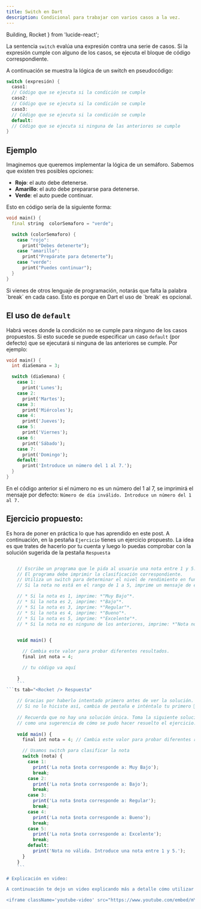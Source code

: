 ```yaml
---
title: Switch en Dart
description: Condicional para trabajar con varios casos a la vez.
---
```


  Building,
  Rocket
} from 'lucide-react';

La sentencia `switch` evalúa una expresión contra una serie de casos. Si la expresión cumple con alguno de los casos, se ejecuta el bloque de código correspondiente.

A continuación se muestra la lógica de un switch en pseudocódigo:

```dart
switch (expresión) {
  caso1:
  // Código que se ejecuta si la condición se cumple
  caso2:
  // Código que se ejecuta si la condición se cumple
  caso3:
  // Código que se ejecuta si la condición se cumple
  default:
  // Código que se ejecuta si ninguna de las anteriores se cumple
}
```

## Ejemplo

Imaginemos que queremos implementar la lógica de un semáforo. Sabemos que existen tres posibles opciones:

- **Rojo**: el auto debe detenerse.
- **Amarillo**: el auto debe prepararse para detenerse.
- **Verde**: el auto puede continuar.

Esto en código sería de la siguiente forma:

```dart
void main() {
  final string  colorSemaforo = "verde";

  switch (colorSemaforo) {
    case "rojo":
      print("Debes detenerte");
    case "amarillo":
      print("Prepárate para detenerte");
    case "verde":
      print("Puedes continuar");
  }
}
```

<Callout title="Nota">
Si vienes de otros lenguaje de programación, notarás que falta la palabra `break` en cada caso. Esto es porque en Dart el uso de `break` es opcional.	
</Callout>

## El uso de `default`	

Habrá veces donde la condición no se cumple para ninguno de los casos propuestos. Si esto sucede se puede especificar un caso `default` (por defecto) que se ejecutará si ninguna de las anteriores se cumple. Por ejemplo:

```dart
void main() {
  int diaSemana = 3; 

  switch (diaSemana) {
    case 1:
      print('Lunes');
    case 2:
      print('Martes');
    case 3:
      print('Miércoles');
    case 4:
      print('Jueves');
    case 5:
      print('Viernes');
    case 6:
      print('Sábado');
    case 7:
      print('Domingo');
    default:
      print('Introduce un número del 1 al 7.');
  }
}
```

En el código anterior si el número no es un número del 1 al 7, se imprimirá el mensaje por defecto: `Número de día inválido. Introduce un número del 1 al 7.`	


## Ejercicio propuesto:

Es hora de poner en práctica lo que has aprendido en este post. A continuación, en la pestaña `Ejercicio` tienes un ejercicio propuesto. La idea es que trates de hacerlo por tu cuenta y luego lo puedas comprobar con la solución sugerida de la pestaña `Respuesta`

```ts tab="<Building /> Ejercicio"

    // Escribe un programa que le pida al usuario una nota entre 1 y 5. 
    // El programa debe imprimir la clasificación correspondiente. 
    // Utiliza un switch para determinar el nivel de rendimiento en función de la nota. 
    // Si la nota no está en el rango de 1 a 5, imprime un mensaje de error.

    // * Si la nota es 1, imprime: *"Muy Bajo"*.
    // * Si la nota es 2, imprime: *"Bajo"*.
    // * Si la nota es 3, imprime: *"Regular"*.
    // * Si la nota es 4, imprime: *"Bueno"*.
    // * Si la nota es 5, imprime: *"Excelente"*.
    // * Si la nota no es ninguno de los anteriores, imprime: *"Nota no válida"*.

    
    void main() {

      // Cambia este valor para probar diferentes resultados.
      final int nota = 4; 

      // tu código va aquí

    }
    ```
```ts tab="<Rocket /> Respuesta"
    
    // Gracias por haberlo intentado primero antes de ver la solución. 
    // Si no lo hiciste así, cambia de pestaña e inténtalo tu primero 🤭 
    
    // Recuerda que no hay una solución única. Toma la siguiente solución 
    // como una sugerencia de cómo se pudo hacer resuelto el ejercicio.
    
    void main() {
      final int nota = 4; // Cambia este valor para probar diferentes resultados.

      // Usamos switch para clasificar la nota
      switch (nota) {
        case 1:
          print('La nota $nota corresponde a: Muy Bajo');
          break;
        case 2:
          print('La nota $nota corresponde a: Bajo');
          break;
        case 3:
          print('La nota $nota corresponde a: Regular');
          break;
        case 4:
          print('La nota $nota corresponde a: Bueno');
          break;
        case 5:
          print('La nota $nota corresponde a: Excelente');
          break;
        default:
          print('Nota no válida. Introduce una nota entre 1 y 5.');
      }
    }
    ```

# Explicación en video:

A continuación te dejo un video explicando más a detalle cómo utilizar un condicional `switch`.

<iframe className='youtube-video' src="https://www.youtube.com/embed/mYCfi5MOgVo?si=kVjWCKrj14eCHsTE" title="YouTube video player" frameBorder="0" allow="accelerometer; autoplay; clipboard-write; encrypted-media; gyroscope; picture-in-picture; web-share" referrerPolicy="strict-origin-when-cross-origin" allowFullScreen></iframe>